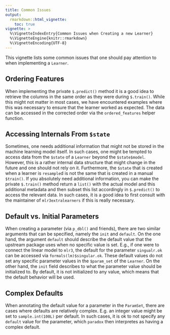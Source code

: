 ```yaml
---
title: Common Issues
output:
  rmarkdown::html_vignette:
    toc: true
vignette: >
  %\VignetteIndexEntry{Common Issues when Creating a new Learner}
  %\VignetteEngine{knitr::rmarkdown}
  %\VignetteEncoding{UTF-8}
---
```


This vignette lists some common issues that one should pay attention to when implementing a `Learner`.

## Ordering Features

When implementing the private `$.predict()` method it is a good idea to retrieve the columns in the same order as they were during `$.train()`.
While this might not matter in most cases, we have encountered examples where this was necessary to ensure that the learner worked as expected.
The data can be accessed in the corrected order via the `ordered_features` helper function.

## Accessing Internals From `$state`

Sometimes, one needs additional information that might not be stored in the machine learning model itself.
In such cases, one might be tempted to access data from the `$state` of a `Learner` beyond the `$state$model`.
However, this is a rather internal data structure that might change in the future and one should not rely on it.
Furthermore, the `$state` that is created when a learner is `resample`d is not the same that is created in a manual `$train()`.
If you absolutely need additional information, you can make the private `$.train()` method return a `list()` with the actual model and this additional metadata and then subset this list accordingly in `$.predict()` to access the relevant data.
In such cases, it is a good idea to first consult with the maintainer of `mlr3extralearners` if this is really necessary.

## Default vs. Initial Parameters

When creating a parameter (via `p_dbl()` and friends), there are two similar arguments that can be specified, namely the `init` and `default`.
On the one hand, the argument `default` should describe the default value that the upstream package uses when no specific value is set.
E.g., if one were to connect the linear model to `mlr3`, the default for the parameter `singualr.ok` can be accessed via `formals(lm)$singular.ok`.
These default values do not set any specific parameter values in the `$param_set` of the `Learner`.
On the other hand, the `init` field describes to what the parameter value should be initialized to.
By default, it is not initialized to any value, which means that the default behavior will be used.


## Complex Defaults

When annotating the default value for a parameter in the `ParamSet`, there are cases where defaults are relatively complex.
E.g. an integer value might be set to `sample.int(100L)` per default.
In such cases, it is ok to not specify any `default` value for the parameter, which `paradox` then interpretes as having a complex default.
